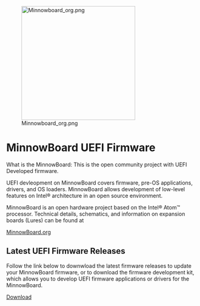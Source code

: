 {{UDK2010}}

[[Image:Minnowboard_org.png|300px|link=http://www.minnowboard.org]]

= MinnowBoard UEFI Firmware =
What is the MinnowBoard: This is the open community project with UEFI Developed firmware.

UEFI devleopment on MinnowBoard covers firmware, pre-OS applications, drivers, and OS loaders. MinnowBoard allows development of low-level features on Intel® architecture in an open source environment.

MinnowBoard is an open hardware project based on the Intel® Atom™ processor. Technical details, schematics, and information on expansion boards (Lures) can be found at

[http://minnowboard.org  MinnowBoard.org]

==Latest UEFI Firmware Releases ==
Follow the link below to downwload the latest firmware releases to update your MinnowBoard firmware, or to download the firmware development kit, which allows you to develop UEFI firmware applications or drivers for the MinnowBoard.

[http://uefidk.intel.com/content/minnowboard-uefi-firmware  Download]